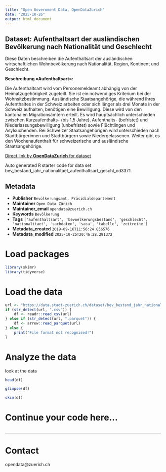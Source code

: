 ```yaml
---
title: "Open Government Data, OpenDataZurich"
date: "2025-10-26"
output: html_document
---
```


## Dataset: Aufenthaltsart der ausländischen Bevölkerung nach Nationalität und Geschlecht

Diese Daten beschreiben die Aufenthaltsart der ausländischen wirtschaftlichen Wohnbevölkerung nach Nationalität, Region, Kontinent und Geschlecht.

**Beschreibung «Aufenthaltsart»:**

Die Aufenthaltsart wird vom Personemeldeamt abhängig von der Heimatzugehörigkeit zugeteilt. Sie ist ein notwendiges Kriterium bei der Wohnsitzbestimmung. Ausländische Staatsangehörige, die während ihres Aufenthaltes in der Schweiz arbeiten oder sich länger als drei Monate in der Schweiz aufhalten, benötigen eine Bewilligung. Diese wird von den kantonalen Migrationsämtern erteilt. Es wird hauptsächlich unterschieden zwischen Kurzaufenthalts- (bis 1,5 Jahre), Aufenthalts- (befristet) und Niederlassungsbewilligung (unbefristet) sowie Flüchtlingen und Asylsuchenden. Bei Schweizer Staatsangehörigen wird unterschieden nach Stadtbürgerinnen und Stadtbürgern sowie Niedergelassenen. Weiter gibt es den Wochenaufenthalt für schweizerische und ausländische Staatsangehörige.

[]()



[Direct link by **OpenDataZurich** for dataset](https://data.stadt-zuerich.ch/dataset/bev_bestand_jahr_nationalitaet_aufenthaltsart_geschl_od3371)

Auto generated R starter code for data set bev_bestand_jahr_nationalitaet_aufenthaltsart_geschl_od3371.

## Metadata

- **Publisher** `Bevölkerungsamt, Präsidialdepartement`
- **Maintainer** `Open Data Zürich`
- **Maintainer_email** `opendata@zuerich.ch`
- **Keywords** `Bevölk­erung`
- **Tags** `['aufenthaltsart', 'bevoelkerungsbestand', 'geschlecht', 'nationalitaet', 'sachdaten', 'sasa', 'tabelle', 'zeitreihe']`
- **Metadata_created** `2019-09-16T11:56:24.856576`
- **Metadata_modified** `2025-10-25T20:46:28.291372`


# Load packages

```r
library(skimr)
library(tidyverse)
```

# Load the data

```r
url <- "https://data.stadt-zuerich.ch/dataset/bev_bestand_jahr_nationalitaet_aufenthaltsart_geschl_od3371/download/BEV337OD3371.csv"
if (str_detect(url, ".csv")) {
    df <- readr::read_csv(url)
} else if (str_detect(url, ".parquet")) {
    df <- arrow::read_parquet(url)
} else {
    print("File format not recognised!")
}
```

# Analyze the data

look at the data
```r
head(df)
```

```r
glimpse(df)
```

```r
skim(df)
```

# Continue your code here...

```r

```

------------------------------------------------------------------------

# Contact

opendata@zuerich.ch
